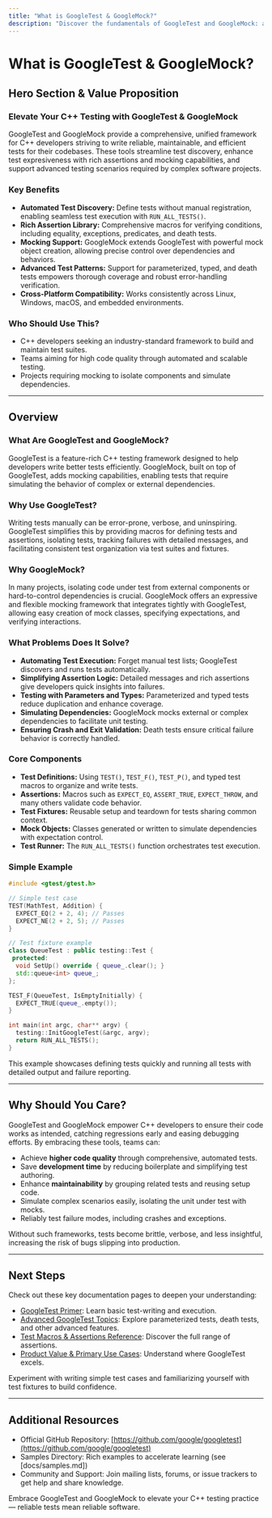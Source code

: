 ```yaml
---
title: "What is GoogleTest & GoogleMock?"
description: "Discover the fundamentals of GoogleTest and GoogleMock: a unified framework for C++ unit testing and mocking. Learn how these tools help teams build reliable, maintainable code by automating test discovery, providing rich assertions, and supporting advanced test scenarios. Understand the types of problems solved and why GoogleTest is widely adopted across the industry."
---
```


# What is GoogleTest & GoogleMock?

## Hero Section & Value Proposition

### Elevate Your C++ Testing with GoogleTest & GoogleMock

GoogleTest and GoogleMock provide a comprehensive, unified framework for C++ developers striving to write reliable, maintainable, and efficient tests for their codebases. These tools streamline test discovery, enhance test expresiveness with rich assertions and mocking capabilities, and support advanced testing scenarios required by complex software projects.

### Key Benefits
- **Automated Test Discovery:** Define tests without manual registration, enabling seamless test execution with `RUN_ALL_TESTS()`.
- **Rich Assertion Library:** Comprehensive macros for verifying conditions, including equality, exceptions, predicates, and death tests.
- **Mocking Support:** GoogleMock extends GoogleTest with powerful mock object creation, allowing precise control over dependencies and behaviors.
- **Advanced Test Patterns:** Support for parameterized, typed, and death tests empowers thorough coverage and robust error-handling verification.
- **Cross-Platform Compatibility:** Works consistently across Linux, Windows, macOS, and embedded environments.

### Who Should Use This?
- C++ developers seeking an industry-standard framework to build and maintain test suites.
- Teams aiming for high code quality through automated and scalable testing.
- Projects requiring mocking to isolate components and simulate dependencies.

---

## Overview

### What Are GoogleTest and GoogleMock?

GoogleTest is a feature-rich C++ testing framework designed to help developers write better tests efficiently. GoogleMock, built on top of GoogleTest, adds mocking capabilities, enabling tests that require simulating the behavior of complex or external dependencies.

### Why Use GoogleTest?

Writing tests manually can be error-prone, verbose, and uninspiring. GoogleTest simplifies this by providing macros for defining tests and assertions, isolating tests, tracking failures with detailed messages, and facilitating consistent test organization via test suites and fixtures.

### Why GoogleMock?

In many projects, isolating code under test from external components or hard-to-control dependencies is crucial. GoogleMock offers an expressive and flexible mocking framework that integrates tightly with GoogleTest, allowing easy creation of mock classes, specifying expectations, and verifying interactions.

### What Problems Does It Solve?

- **Automating Test Execution:** Forget manual test lists; GoogleTest discovers and runs tests automatically.
- **Simplifying Assertion Logic:** Detailed messages and rich assertions give developers quick insights into failures.
- **Testing with Parameters and Types:** Parameterized and typed tests reduce duplication and enhance coverage.
- **Simulating Dependencies:** GoogleMock mocks external or complex dependencies to facilitate unit testing.
- **Ensuring Crash and Exit Validation:** Death tests ensure critical failure behavior is correctly handled.

### Core Components

- **Test Definitions:** Using `TEST()`, `TEST_F()`, `TEST_P()`, and typed test macros to organize and write tests.
- **Assertions:** Macros such as `EXPECT_EQ`, `ASSERT_TRUE`, `EXPECT_THROW`, and many others validate code behavior.
- **Test Fixtures:** Reusable setup and teardown for tests sharing common context.
- **Mock Objects:** Classes generated or written to simulate dependencies with expectation control.
- **Test Runner:** The `RUN_ALL_TESTS()` function orchestrates test execution.

### Simple Example

```cpp
#include <gtest/gtest.h>

// Simple test case
TEST(MathTest, Addition) {
  EXPECT_EQ(2 + 2, 4); // Passes
  EXPECT_NE(2 + 2, 5); // Passes
}

// Test fixture example
class QueueTest : public testing::Test {
 protected:
  void SetUp() override { queue_.clear(); }
  std::queue<int> queue_;
};

TEST_F(QueueTest, IsEmptyInitially) {
  EXPECT_TRUE(queue_.empty());
}

int main(int argc, char** argv) {
  testing::InitGoogleTest(&argc, argv);
  return RUN_ALL_TESTS();
}
```

This example showcases defining tests quickly and running all tests with detailed output and failure reporting.

---

## Why Should You Care?

GoogleTest and GoogleMock empower C++ developers to ensure their code works as intended, catching regressions early and easing debugging efforts. By embracing these tools, teams can:

- Achieve **higher code quality** through comprehensive, automated tests.
- Save **development time** by reducing boilerplate and simplifying test authoring.
- Enhance **maintainability** by grouping related tests and reusing setup code.
- Simulate complex scenarios easily, isolating the unit under test with mocks.
- Reliably test failure modes, including crashes and exceptions.

Without such frameworks, tests become brittle, verbose, and less insightful, increasing the risk of bugs slipping into production.

---

## Next Steps

Check out these key documentation pages to deepen your understanding:

- [GoogleTest Primer](primer.md): Learn basic test-writing and execution.
- [Advanced GoogleTest Topics](advanced.md): Explore parameterized tests, death tests, and other advanced features.
- [Test Macros & Assertions Reference](reference/assertions.md): Discover the full range of assertions.
- [Product Value & Primary Use Cases](/overview/introduction-core-value/value-proposition-use-cases): Understand where GoogleTest excels.

Experiment with writing simple test cases and familiarizing yourself with test fixtures to build confidence.

---

## Additional Resources

- Official GitHub Repository: [https://github.com/google/googletest](https://github.com/google/googletest)
- Samples Directory: Rich examples to accelerate learning (see [docs/samples.md])
- Community and Support: Join mailing lists, forums, or issue trackers to get help and share knowledge.

Embrace GoogleTest and GoogleMock to elevate your C++ testing practice — reliable tests mean reliable software.
